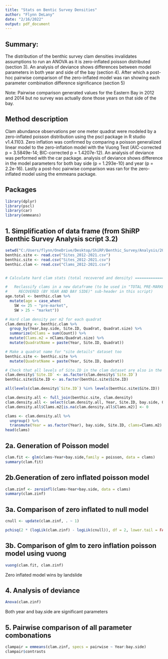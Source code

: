 ```yaml
---
title: "Stats on Bentic Survey Densities"
author: "Flynn DeLany"
date: "2/16/2022"
output: pdf_document
---
```

## Summary:
The distribution of the benthic survey clam densities invalidates assumptions to run an ANOVA as it is zero-inflated poisson distributed (section 3). An analysis of deviance shows differences between model parameters in both year and side of the bay (section 4). After which a post-hoc pairwise comparison of the zero-inflated model was ran showing each parameter combination difference significance (section 5) 

Note: Pairwise comparison generated values for the Eastern Bay in 2012 and 2014 but no survey was actually done those years on that side of the bay.  

## Method description
Clam abundance observations per one meter quadrat were modeled by a zero-inflated poisson distribution using the pscl package in R studio v1.4.1103. Zero inflation was confirmed by comparing a poisson generalized linear model to the zero-inflation model with the Vuong Test (AIC-corrected p = 3.5849e-14; BIC-corrected p = 1.4207e-12). An analysis of deviance was performed with the car package. analysis of deviance shows difference in the model parameters for both bay side (p = 1.293e-10) and year (p = 2.2e-16). Lastly a post-hoc pairwise comparison was ran for the zero-inflated model using the emmeans package.

## Packages
```r
library(dplyr)
library(pscl)
library(car)
library(emmeans)
```

## 1. Simplification of data frame (from ShiRP Benthic Survey Analysis script 3.2)
```r
setwd("C:/Users/flynn/OneDrive/Desktop/ShiRP/Benthic_Survey/Analysis/2021")
benthic.site <- read.csv("Sites_2012-2021.csv")
benthic.site <- read.csv("Sites_2012-2021.csv")
benthic.clam <- read.csv("Clams_2012-2021.csv")


# Calculate hard clam stats (total recovered and density) ==========================================================

#   Reclassify clams in a new dataframe (to be used in "TOTAL PRE-MARKET SIZE CLAMS 
#     RECOVERED (BY YEAR AND BAY SIDE)" sub-header in this script)
age.total <- benthic.clam %>%
  mutate(age = case_when(
    SW <= 25 ~ "pre-market",
    SW > 25 ~ "market"))

# Hard clam density per m2 for each quadrat
clam.density <- benthic.clam %>%
  group_by(Year,bay.side, Site.ID, Quadrat, Quadrat.size) %>%
  summarize(nClams = sum(Count)) %>%
  mutate(Clams.m2 = nClams/Quadrat.size) %>%
  mutate(QuadratName = paste(Year, Site.ID, Quadrat))

# Make a quadrat name for "site details" dataset too
benthic.site <- benthic.site %>%
  mutate(QuadratName = paste(Year, Site.ID, Quadrat))

# Check that all levels of Site.ID in the clam dataset are also in the site details dataset
clam.density$`Site.ID` <- as.factor(clam.density$`Site.ID`)
benthic.site$Site.ID <- as.factor(benthic.site$Site.ID)

all(levels(clam.density$`Site.ID`) %in% levels(benthic.site$Site.ID))

clam.density.all <- full_join(benthic.site, clam.density)
clam.density.all <- select(clam.density.all, Year, Site.ID, bay.side, Quadrat, QuadratName, Clams.m2)
clam.density.all$Clams.m2[is.na(clam.density.all$Clams.m2)] <- 0
```
```r
clams <- clam.density.all %>%
  ungroup() %>%
  transmute(Year = as.factor(Year), bay.side, Site.ID, clams=Clams.m2)
head(clams)
```

## 2a. Generation of Poisson model 
```r
clam.fit <- glm(clams~Year+bay.side,family = poisson, data = clams)
summary(clam.fit)
```

## 2b.Generation of zero inflated poisson model
```r
clam.zinf <- zeroinfl(clams~Year+bay.side, data = clams)
summary(clam.zinf)
```

## 3a. Comparison of zero inflated to null model
```r
cnull <- update(clam.zinf, . ~ 1)

pchisq(2 * (logLik(clam.zinf) - logLik(cnull)), df = 2, lower.tail = FALSE)
```

## 3b. Comparison of glm to zero inflation poisson model using vuong
```r
vuong(clam.fit, clam.zinf)
```

Zero inflated model wins by landslide


## 4. Analysis of deviance
```r
Anova(clam.zinf)
```

Both year and bay.side are significant parameters

## 5. Pairwise comparison of all parameter combonations
```r
clampair = emmeans(clam.zinf, specs = pairwise ~ Year:bay.side)
clampair$contrasts
```